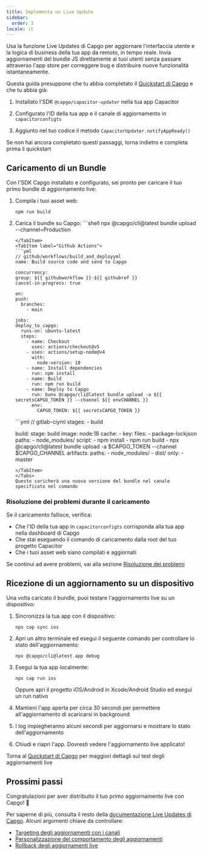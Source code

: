 ```yaml
---
title: Implementa un Live Update
sidebar:
  order: 3
locale: it
---
```



Usa la funzione Live Updates di Capgo per aggiornare l'interfaccia utente e la logica di business della tua app da remoto, in tempo reale. Invia aggiornamenti del bundle JS direttamente ai tuoi utenti senza passare attraverso l'app store per correggere bug e distribuire nuove funzionalità istantaneamente.

Questa guida presuppone che tu abbia completato il [Quickstart di Capgo](/docs/getting-started/quickstart) e che tu abbia già:

<Steps>

1. Installato l'SDK `@capgo/capacitor-updater` nella tua app Capacitor

2. Configurato l'ID della tua app e il canale di aggiornamento in `capacitorconfigts`

3. Aggiunto nel tuo codice il metodo `CapacitorUpdater.notifyAppReady()`

</Steps>

Se non hai ancora completato questi passaggi, torna indietro e completa prima il quickstart

<LinkCard href="/docs/getting-started/add-an-app/" title="Aggiungi un'app" description="Aggiungi un'app al tuo account Capgo e installa il plugin nella tua app" />

## Caricamento di un Bundle

Con l'SDK Capgo installato e configurato, sei pronto per caricare il tuo primo bundle di aggiornamento live:

1. Compila i tuoi asset web:
   ```shell
   npm run build
   ```

2. Carica il bundle su Capgo:
    <Tabs>
      <TabItem label="Console">
        ```shell
      npx @capgo/cli@latest bundle upload --channel=Production
      ```
      </TabItem>
      <TabItem label="Github Actions">
      ```yml
      // github/workflows/build_and_deployyml
    name: Build source code and send to Capgo

    concurrency:
      group: ${{ githubworkflow }}-${{ githubref }}
      cancel-in-progress: true

    on:
      push:
        branches:
          - main

    jobs:
      deploy_to_capgo:
        runs-on: ubuntu-latest
        steps:
          - name: Checkout
            uses: actions/checkout@v5
          - uses: actions/setup-node@v4
            with:
              node-version: 18
          - name: Install dependencies
            run: npm install
          - name: Build
            run: npm run build
          - name: Deploy to Capgo
            run: bunx @capgo/cli@latest bundle upload -a ${{ secretsCAPGO_TOKEN }} --channel ${{ envCHANNEL }}
            env:
              CAPGO_TOKEN: ${{ secretsCAPGO_TOKEN }}
      ```
      </TabItem>
      <TabItem label="Gitlab">
      ```yml
      // gitlab-ciyml
      stages:
        - build

      build:
        stage: build
        image: node:18
        cache:
          - key:
              files:
                - package-lockjson
            paths:
              - node_modules/
        script:
          - npm install
          - npm run build
          - npx @capgo/cli@latest bundle upload -a $CAPGO_TOKEN --channel $CAPGO_CHANNEL
        artifacts:
          paths:
            - node_modules/
            - dist/
        only:
          - master
      ```
      </TabItem>
    </Tabs>
   Questo caricherà una nuova versione del bundle nel canale specificato nel comando

### Risoluzione dei problemi durante il caricamento

Se il caricamento fallisce, verifica:
- Che l'ID della tua app in `capacitorconfigts` corrisponda alla tua app nella dashboard di Capgo
- Che stai eseguendo il comando di caricamento dalla root del tuo progetto Capacitor
- Che i tuoi asset web siano compilati e aggiornati

Se continui ad avere problemi, vai alla sezione [Risoluzione dei problemi](/docs/getting-started/troubleshooting/)

## Ricezione di un aggiornamento su un dispositivo

Una volta caricato il bundle, puoi testare l'aggiornamento live su un dispositivo:

1. Sincronizza la tua app con il dispositivo:
   ```shell
   npx cap sync ios
   ```

2. Apri un altro terminale ed esegui il seguente comando per controllare lo stato dell'aggiornamento:
   ```shell
   npx @capgo/cli@latest app debug
   ```

3. Esegui la tua app localmente:
   ```shell
   npx cap run ios
   ```
   Oppure apri il progetto iOS/Android in Xcode/Android Studio ed esegui un run nativo

4. Mantieni l'app aperta per circa 30 secondi per permettere all'aggiornamento di scaricarsi in background

5. I log impiegheranno alcuni secondi per aggiornarsi e mostrare lo stato dell'aggiornamento

6. Chiudi e riapri l'app. Dovresti vedere l'aggiornamento live applicato!

Torna al [Quickstart di Capgo](/docs/getting-started/quickstart#receiving-a-live-update-on-a-device) per maggiori dettagli sul test degli aggiornamenti live

## Prossimi passi

Congratulazioni per aver distribuito il tuo primo aggiornamento live con Capgo! 🎉

Per saperne di più, consulta il resto della [documentazione Live Updates di Capgo](/docs/live-updates). Alcuni argomenti chiave da controllare:
- [Targeting degli aggiornamenti con i canali](/docs/live-updates/channels)
- [Personalizzazione del comportamento degli aggiornamenti](/docs/live-updates/update-behavior)
- [Rollback degli aggiornamenti live](/docs/live-updates/rollbacks)
